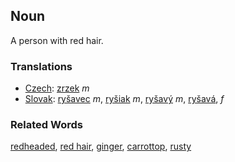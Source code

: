 ==Noun==

A person with red hair.

===Translations===

*[[Czech]]: [[zrzek]] ''m''
*[[Slovak]]: [[ryšavec]] ''m'', [[ryšiak]] ''m'', [[ryšavý]] ''m'', [[ryšavá]], ''f''

===Related Words===
[[redheaded]], [[red hair]], [[ginger]], [[carrottop]], [[rusty]]